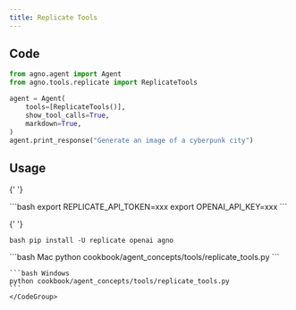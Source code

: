 ```yaml
---
title: Replicate Tools
---
```


## Code

```python cookbook/agent_concepts/tools/replicate_tools.py
from agno.agent import Agent
from agno.tools.replicate import ReplicateTools

agent = Agent(
    tools=[ReplicateTools()],
    show_tool_calls=True,
    markdown=True,
)
agent.print_response("Generate an image of a cyberpunk city")
```

## Usage

<Steps>
  <Snippet file="create-venv-step.mdx" />

{' '}

<Step title="Set your API token">
  ```bash export REPLICATE_API_TOKEN=xxx export OPENAI_API_KEY=xxx ```
</Step>

{' '}

<Step title="Install libraries">```bash pip install -U replicate openai agno ```</Step>

  <Step title="Run Agent">
    <CodeGroup>
    ```bash Mac
    python cookbook/agent_concepts/tools/replicate_tools.py
    ```

    ```bash Windows
    python cookbook/agent_concepts/tools/replicate_tools.py
    ```
    </CodeGroup>

  </Step>
</Steps>
